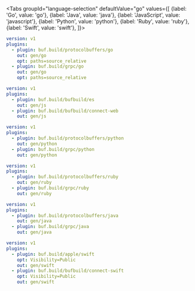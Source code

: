
<Tabs
groupId="language-selection"
defaultValue="go"
values={[
{label: 'Go', value: 'go'},
{label: 'Java', value: 'java'},
{label: 'JavaScript', value: 'javascript'},
{label: 'Python', value: 'python'},
{label: 'Ruby', value: 'ruby'},
{label: 'Swift', value: 'swift'},
]}>
<TabItem value="go">

```yaml title=buf.gen.yaml
version: v1
plugins:
  - plugin: buf.build/protocolbuffers/go
    out: gen/go
    opt: paths=source_relative
  - plugin: buf.build/grpc/go
    out: gen/go
    opt: paths=source_relative
```

  </TabItem>
  <TabItem value="javascript">

```yaml title=buf.gen.yaml
version: v1
plugins:
  - plugin: buf.build/bufbuild/es
    out: gen/js
  - plugin: buf.build/bufbuild/connect-web
    out: gen/js
```

  </TabItem>
  <TabItem value="python">

```yaml title=buf.gen.yaml
version: v1
plugins:
  - plugin: buf.build/protocolbuffers/python
    out: gen/python
  - plugin: buf.build/grpc/python
    out: gen/python
```

  </TabItem>
  <TabItem value="ruby">

```yaml title=buf.gen.yaml
version: v1
plugins:
  - plugin: buf.build/protocolbuffers/ruby
    out: gen/ruby
  - plugin: buf.build/grpc/ruby
    out: gen/ruby
```

  </TabItem>
  <TabItem value="java">

```yaml title=buf.gen.yaml
version: v1
plugins:
  - plugin: buf.build/protocolbuffers/java
    out: gen/java
  - plugin: buf.build/grpc/java
    out: gen/java
```

  </TabItem>
  <TabItem value="swift">

```yaml title=buf.gen.yaml
version: v1
plugins:
  - plugin: buf.build/apple/swift
    opt: Visibility=Public
    out: gen/swift
  - plugin: buf.build/bufbuild/connect-swift
    opt: Visibility=Public
    out: gen/swift
```

  </TabItem>
</Tabs>
